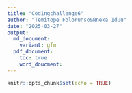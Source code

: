 ```yaml
---
title: "Codingchallenge6"
author: "Temitope Folorunso&Nneka Iduu"
date: "2025-03-27"
output: 
  md_document:
    variant: gfm
  pdf_document:
    toc: true
    word_doucment:
---
```


```r
knitr::opts_chunk$set(echo = TRUE)
```

